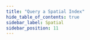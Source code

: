 ```yaml
---
title: "Query a Spatial Index"
hide_table_of_contents: true
sidebar_label: Spatial
sidebar_position: 11
---
```





<LanguageSwitcher supportedLanguages={supportedLanguages} />

<LanguageContent language="csharp">
   <SpatialCsharp />
</LanguageContent>

<LanguageContent language="nodejs">
   <SpatialNodejs />
</LanguageContent>

<LanguageContent language="java">
   <SpatialJava />
</LanguageContent>


<!---
### Indexes
- [Indexing Spatial Data](../../indexes/indexing-spatial-data)

### Client API
- [How to make a spatial query](../../client-api/session/querying/how-to-make-a-spatial-query)
- [How to Query a Spatial Index](../../indexes/querying/spatial)

### Studio
- [Spatial query view](../../studio/database/queries/spatial-queries-map-view)


-->